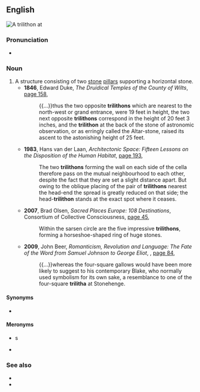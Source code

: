 ==English==
[[File:Majestic Stonehenge Trilithon.jpg|thumb|A '''trilithon''' at {{w|Stonehenge}}]]
{{wikipedia}}

===Pronunciation===
* {{IPA|en|/ˈtɹaɪ.lɪ.θɔn/}}

===Noun===
{{en-noun|s|trilitha}}

# A structure consisting of two [[stone]] [[pillar]]s supporting a horizontal stone.
#* '''1846''', Edward Duke, ''The Druidical Temples of the County of Wilts'', [https://books.google.com.au/books?id=KrYHAAAAQAAJ&pg=PA159&dq=%22trilithon%22%7C%22trilithons%22%7C%22trilitha%22&hl=en&sa=X&ved=0ahUKEwjLnubr243WAhUO52MKHTN3BuUQ6AEItAEwGg#v=onepage&q=%22trilithon%22%7C%22trilithons%22%7C%22trilitha%22&f=false page 158],
#*: {{...}}thus the two opposite '''trilithons''' which are nearest to the north-west or grand entrance, were 19 feet in height, the two next opposite '''trilithons''' correspond in the height of 20 feet 3 inches, and the '''trilithon''' at the back of the stone of astronomic observation, or as erringly called the Altar-stone, raised its ascent to the astonishing height of 25 feet.
#* '''1983''', Hans van der Laan, ''Architectonic Space: Fifteen Lessons on the Disposition of the Human Habitat'', [https://books.google.com.au/books?id=rPQycVUjn90C&pg=PA193&dq=%22trilithon%22%7C%22trilithons%22%7C%22trilitha%22&hl=en&sa=X&ved=0ahUKEwjLnubr243WAhUO52MKHTN3BuUQ6AEIkwEwFA#v=onepage&q=%22trilithon%22%7C%22trilithons%22%7C%22trilitha%22&f=false page 193],
#*: The two '''trilithons''' forming the wall on each side of the cella therefore pass on the mutual neighbourhood to each other, despite the fact that they are set a slight distance apart. But owing to the oblique placing of the pair of '''trilithons''' nearest the head-end the spread is greatly reduced on that side; the head-'''trilithon''' stands at the exact spot where it ceases.
#* '''2007''', Brad Olsen, ''Sacred Places Europe: 108 Destinations'', Consortium of Collective Consciousness, [https://books.google.com.au/books?id=cdM3qHlNeb4C&pg=PA45&dq=%22trilithon%22%7C%22trilithons%22%7C%22trilitha%22&hl=en&sa=X&ved=0ahUKEwjLnubr243WAhUO52MKHTN3BuUQ6AEInwIwLQ#v=onepage&q=%22trilithon%22%7C%22trilithons%22%7C%22trilitha%22&f=false page 45],
#*: Within the sarsen circle are the five impressive '''trilithons''', forming a horseshoe-shaped ring of huge stones.
#* '''2009''', John Beer, ''Romanticism, Revolution and Language: The Fate of the Word from Samuel Johnson to George Eliot'', {{w|Cambridge University Press}}, [https://books.google.com.au/books?id=Nj4gAwAAQBAJ&pg=PA84&dq=%22trilitha%22&hl=en&sa=X&ved=0ahUKEwi4jr225Y3WAhVGybwKHbSwDUoQ6AEIhgEwEg#v=onepage&q=%22trilitha%22&f=false page 84],
#*: {{...}}whereas the four-square gallows would have been more likely to suggest to his contemporary Blake, who normally used symbolism for its own sake, a resemblance to one of the four-square '''trilitha''' at Stonehenge.

====Synonyms====
* {{sense|two stone pillars supporting a third stone}} {{l|en|trilith}}

====Meronyms====
* {{l|en|post}}s
* {{l|en|lintel}}

===See also===
* {{l|en|cromlech}}
* {{l|en|menhir}}